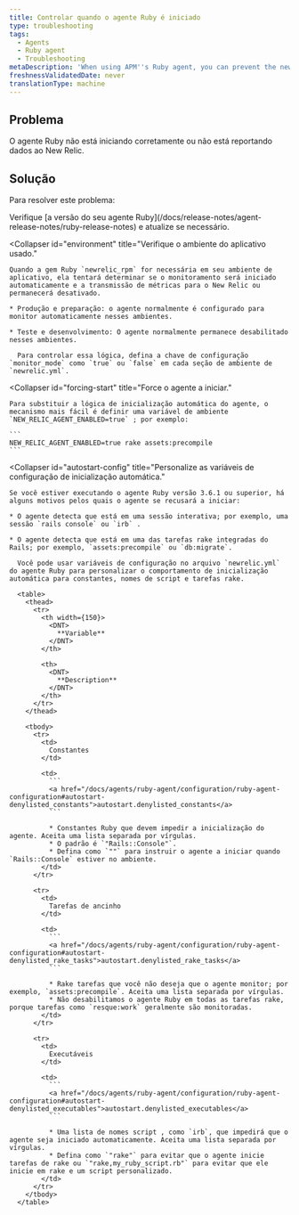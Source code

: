 ```yaml
---
title: Controlar quando o agente Ruby é iniciado
type: troubleshooting
tags:
  - Agents
  - Ruby agent
  - Troubleshooting
metaDescription: 'When using APM''s Ruby agent, you can prevent the newrelic_rpm gem from starting, or force it to start if it is not reporting data.'
freshnessValidatedDate: never
translationType: machine
---
```


## Problema

O agente Ruby não está iniciando corretamente ou não está reportando dados ao New Relic.

## Solução

Para resolver este problema:

<CollapserGroup>
  <Collapser
    id="version-3-6-1-or-later"
    title="Verifique a versão do seu agente Ruby."
  >
    Verifique [a versão do seu agente Ruby](/docs/release-notes/agent-release-notes/ruby-release-notes) e atualize se necessário.
  </Collapser>

  <Collapser
    id="environment"
    title="Verifique o ambiente do aplicativo usado."
  >
    Quando a gem Ruby `newrelic_rpm` for necessária em seu ambiente de aplicativo, ela tentará determinar se o monitoramento será iniciado automaticamente e a transmissão de métricas para o New Relic ou permanecerá desativado.

    * Produção e preparação: o agente normalmente é configurado para monitor automaticamente nesses ambientes.

    * Teste e desenvolvimento: O agente normalmente permanece desabilitado nesses ambientes.

      Para controlar essa lógica, defina a chave de configuração `monitor_mode` como `true` ou `false` em cada seção de ambiente de `newrelic.yml`.
  </Collapser>

  <Collapser
    id="forcing-start"
    title="Force o agente a iniciar."
  >
    Para substituir a lógica de inicialização automática do agente, o mecanismo mais fácil é definir uma variável de ambiente `NEW_RELIC_AGENT_ENABLED=true` ; por exemplo:

    ```
    NEW_RELIC_AGENT_ENABLED=true rake assets:precompile
    ```
  </Collapser>

  <Collapser
    id="autostart-config"
    title="Personalize as variáveis de configuração de inicialização automática."
  >
    Se você estiver executando o agente Ruby versão 3.6.1 ou superior, há alguns motivos pelos quais o agente se recusará a iniciar:

    * O agente detecta que está em uma sessão interativa; por exemplo, uma sessão `rails console` ou `irb` .

    * O agente detecta que está em uma das tarefas rake integradas do Rails; por exemplo, `assets:precompile` ou `db:migrate`.

      Você pode usar variáveis de configuração no arquivo `newrelic.yml` do agente Ruby para personalizar o comportamento de inicialização automática para constantes, nomes de script e tarefas rake.

      <table>
        <thead>
          <tr>
            <th width={150}>
              <DNT>
                **Variable**
              </DNT>
            </th>

            <th>
              <DNT>
                **Description**
              </DNT>
            </th>
          </tr>
        </thead>

        <tbody>
          <tr>
            <td>
              Constantes
            </td>

            <td>
              ```
              <a href="/docs/agents/ruby-agent/configuration/ruby-agent-configuration#autostart-denylisted_constants">autostart.denylisted_constants</a>
              ```

              * Constantes Ruby que devem impedir a inicialização do agente. Aceita uma lista separada por vírgulas.
              * O padrão é `"Rails::Console"`.
              * Defina como `""` para instruir o agente a iniciar quando `Rails::Console` estiver no ambiente.
            </td>
          </tr>

          <tr>
            <td>
              Tarefas de ancinho
            </td>

            <td>
              ```
              <a href="/docs/agents/ruby-agent/configuration/ruby-agent-configuration#autostart-denylisted_rake_tasks">autostart.denylisted_rake_tasks</a>
              ```

              * Rake tarefas que você não deseja que o agente monitor; por exemplo, `assets:precompile`. Aceita uma lista separada por vírgulas.
              * Não desabilitamos o agente Ruby em todas as tarefas rake, porque tarefas como `resque:work` geralmente são monitoradas.
            </td>
          </tr>

          <tr>
            <td>
              Executáveis
            </td>

            <td>
              ```
              <a href="/docs/agents/ruby-agent/configuration/ruby-agent-configuration#autostart-denylisted_executables">autostart.denylisted_executables</a>
              ```

              * Uma lista de nomes script , como `irb`, que impedirá que o agente seja iniciado automaticamente. Aceita uma lista separada por vírgulas.
              * Defina como `"rake"` para evitar que o agente inicie tarefas de rake ou `"rake,my_ruby_script.rb"` para evitar que ele inicie em rake e um script personalizado.
            </td>
          </tr>
        </tbody>
      </table>
  </Collapser>
</CollapserGroup>